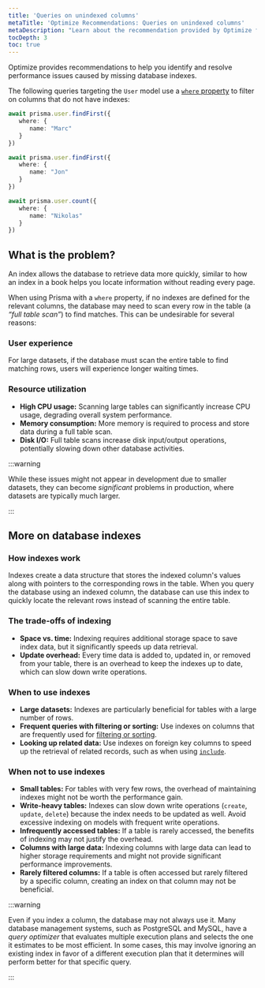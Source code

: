 ```yaml
---
title: 'Queries on unindexed columns'
metaTitle: 'Optimize Recommendations: Queries on unindexed columns'
metaDescription: "Learn about the recommendation provided by Optimize for queries on unindexed columns."
tocDepth: 3
toc: true
---
```


Optimize provides recommendations to help you identify and resolve performance issues caused by missing database indexes.

The following queries targeting the `User` model use a [`where` property](/orm/prisma-client/queries/filtering-and-sorting) to filter on columns that do not have indexes:

```ts
await prisma.user.findFirst({
   where: {
      name: "Marc"
   }
})

await prisma.user.findFirst({
   where: {
      name: "Jon"
   }
})

await prisma.user.count({
   where: {
      name: "Nikolas"
   }
})
```

## What is the problem?

An index allows the database to retrieve data more quickly, similar to how an index in a book helps you locate information without reading every page.

When using Prisma with a `where` property, if no indexes are defined for the relevant columns, the database may need to scan every row in the table (a *“full table scan”*) to find matches. This can be undesirable for several reasons:

### User experience

For large datasets, if the database must scan the entire table to find matching rows, users will experience longer waiting times.

### Resource utilization

- **High CPU usage:** Scanning large tables can significantly increase CPU usage, degrading overall system performance.
- **Memory consumption:** More memory is required to process and store data during a full table scan.
- **Disk I/O:** Full table scans increase disk input/output operations, potentially slowing down other database activities.

:::warning

While these issues might not appear in development due to smaller datasets, they can become *significant* problems in production, where datasets are typically much larger.

:::


## More on database indexes

### How indexes work

Indexes create a data structure that stores the indexed column's values along with pointers to the corresponding rows in the table. When you query the database using an indexed column, the database can use this index to quickly locate the relevant rows instead of scanning the entire table.

### The trade-offs of indexing

- **Space vs. time:** Indexing requires additional storage space to save index data, but it significantly speeds up data retrieval.
- **Update overhead:** Every time data is added to, updated in, or removed from your table, there is an overhead to keep the indexes up to date, which can slow down write operations.

### When to use indexes

- **Large datasets:** Indexes are particularly beneficial for tables with a large number of rows.
- **Frequent queries with filtering or sorting:** Use indexes on columns that are frequently used for [filtering or sorting](/orm/prisma-client/queries/filtering-and-sorting#filtering).
- **Looking up related data:** Use indexes on foreign key columns to speed up the retrieval of related records, such as when using [`include`](/orm/prisma-client/queries/relation-queries#include-a-relation).

### When not to use indexes

- **Small tables:** For tables with very few rows, the overhead of maintaining indexes might not be worth the performance gain.
- **Write-heavy tables:** Indexes can slow down write operations (`create`, `update`, `delete`) because the index needs to be updated as well. Avoid excessive indexing on models with frequent write operations.
- **Infrequently accessed tables:** If a table is rarely accessed, the benefits of indexing may not justify the overhead.
- **Columns with large data:** Indexing columns with large data can lead to higher storage requirements and might not provide significant performance improvements.
- **Rarely filtered columns:** If a table is often accessed but rarely filtered by a specific column, creating an index on that column may not be beneficial.

:::warning

Even if you index a column, the database may not always use it. Many database management systems, such as PostgreSQL and MySQL, have a *query optimizer* that evaluates multiple execution plans and selects the one it estimates to be most efficient. In some cases, this may involve ignoring an existing index in favor of a different execution plan that it determines will perform better for that specific query.

:::